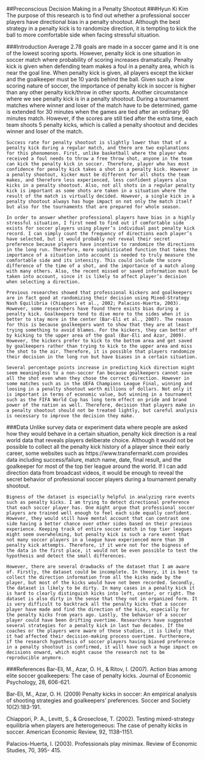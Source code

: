 ##Preconscious Decision Making in a Penalty Shootout
###Hyun Ki Kim
The purpose of this research is to find out whether a professional soccer players have directional bias in a penalty shootout. Although the best strategy in a penalty kick is to randomize direction, it is tempting to kick the ball to more comfortable side when facing stressful situation.

###Introduction
    Average 2.78 goals are made in a soccer game and it is one of the lowest scoring sports. However, penalty kick is one situation in soccer match where probability of scoring increases dramatically. Penalty kick is given when defending team makes a foul in a penalty area, which is near the goal line. When penalty kick is given, all players except the kicker and the goalkeeper must be 10 yards behind the ball. Given such a low scoring nature of soccer, the importance of penalty kick in soccer is higher than any other penalty kick/throw in other sports. Another circumstance where we see penalty kick is in a penalty shootout. During a tournament matches where winner and loser of the match have to be determined, game is extended for 30 minutes when the games are tied after an ordinary 90 minutes match. However, if the scores are still tied after the extra time, each team shoots 5 penalty kicks, which is called a penalty shootout and decides winner and loser of the match.

    Success rate for penalty shootout is slightly lower than that of a penalty kick during a regular match, and there are two explanations for this phenomenon. First, unlike basketball where the player who received a foul needs to throw a free throw shot, anyone in the team can kick the penalty kick in soccer. Therefore, player who has most confidence for penalty kick takes a shot in a penalty kick. However in a penalty shootout, kicker must be different for all shots the team makes, and therefore less experienced, less confident players also kicks in a penalty shootout. Also, not all shots in a regular penalty kick is important as some shots are taken in a situation where the result of the match is virtually decided. However, a single kick in a penalty shootout always has huge impact on not only the match itself but also for the tournaments that are prepared for whole season.

	In order to answer whether professional players have bias in a highly stressful situation, I first need to find out if comfortable side exists for soccer players using player’s individual past penalty kick record. I can simply count the frequency of directions each player’s have selected, but it would probably not reveal their secret preference because players have incentive to randomize the directions in the long run. Therefore, more sophisticated function that takes the importance of a situation into account is needed to truly measure the comfortable side and its intensity. This could include the score difference of the time of a shot, and the importance of a match along with many others. Also, the recent missed or saved information must be taken into account, since it is likely to affect player’s decision when selecting a direction.

	Previous researches showed that professional kickers and goalkeepers are in fact good at randomizing their decision using Mixed-Strategy Nash Equilibria (Chiappori et al., 2002; Palacios-Huerta, 2003). However, some researchers have found there exists bias during a penalty kick. Goalkeepers tend to dive more to the sides when it is better to stay more in the center (Bar-Eli et al., 2007). The reason for this is because goalkeepers want to show that they are at least trying something to avoid blames. For the kickers, they can better off by kicking to the upper area of the goal (Bar-Eli and Azar, 2009). However, the kickers prefer to kick to the bottom area and get saved by goalkeepers rather than trying to kick to the upper area and miss the shot to the air. Therefore, it is possible that players randomize their decision in the long run but have biases in a certain situation.

	Several percentage points increase in predicting kick direction might seem meaningless to a non-soccer fan because goalkeepers cannot save all the shot even when they chose the correct direction. However in some matches such as in the UEFA Champions League Final, winning and loosing in a penalty shootout worth millions of dollars. Not only it is important in terms of economic value, but winning in a tournament such as the FIFA World Cup has long term effect on pride and brand power of the nation as well. Therefore, decision that players make in a penalty shootout should not be treated lightly, but careful analysis is necessary to improve the decision they make.

###Data
	Unlike survey data or experiment data where people are asked how they would behave in a certain situation, penalty kick direction is a real world data that reveals players deliberate choice. Although it would not be possible to collect all the penalty kick history of a player since their early career, some websites such as https://www.transfermarkt.com provides data including success/failure, match name, date, final result, and the goalkeeper for most of the top tier league around the world. If I can add direction data from broadcast videos, it would be enough to reveal the secret behavior of professional soccer players during a tournament penalty shootout.

	Bigness of the dataset is especially helpful in analyzing rare events such as penalty kicks. I am trying to detect directional preference that each soccer player has. One might argue that professional soccer players are trained well enough to feel each side equally confident. However, they would still have mental account that can contrast one side having a better chance over other sides based on their previous experience. Keeping track of entire soccer match in top tier leagues might seem overwhelming, but penalty kick is such a rare event that not many soccer players in a league have experienced more than 30 penalty kick attempts. Therefore, if it were not for the bigness of the data in the first place, it would not be even possible to test the hypothesis and detect the small differences.

	However, there are several drawbacks of the dataset that I am aware of. Firstly, the dataset could be incomplete. In theory, it is best to collect the direction information from all the kicks made by the player, but most of the kicks would have not been recorded. Secondly, the dataset is likely to be dirty. In many cases in a penalty kick it is hard to clearly distinguish kicks into left, center, or right. The dataset is also dirty in the sense that they not in organized form. It is very difficult to backtrack all the penalty kicks that a soccer player have made and find the direction of the kick, especially for the penalty kicks from years ago. Lastly, the behavior of a soccer player could have been drifting overtime. Researchers have suggested several strategies for a penalty kick in last two decades. If the coaches or the players were aware of these studies, it is likely that it had affected their decision-making process overtime. Furthermore, if the research hypothesis of soccer players having biased preference in a penalty shootout is confirmed, it will have such a huge impact on decisions onward, which might cause the research not to be reproducible anymore.

###References
Bar-Eli, M., Azar, O. H., & Ritov, I. (2007). Action bias among elite soccer goalkeepers: The case of penalty kicks. Journal of Economic Psychology, 28, 606-621. 

Bar-Eli, M., Azar, O. H. (2009) Penalty kicks in soccer: An empirical analysis of shooting strategies and goalkeepers’ preferences. Soccer and Society 10(2):183-191.

Chiappori, P. A., Levitt, S., & Groseclose, T. (2002). Testing mixed-strategy equilibria when players are heterogeneous: The case of penalty kicks in soccer. American Economic Review, 92, 1138–1151.

Palacios-Huerta, I. (2003). Professionals play minimax. Review of Economic Studies, 70, 395- 415.

